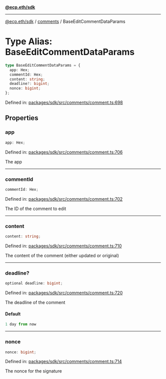 [**@ecp.eth/sdk**](../../index.mdx)

***

[@ecp.eth/sdk](/sdk-reference/index.mdx) / [comments](/sdk-reference/comments/index.mdx) / BaseEditCommentDataParams

# Type Alias: BaseEditCommentDataParams

```ts
type BaseEditCommentDataParams = {
  app: Hex;
  commentId: Hex;
  content: string;
  deadline?: bigint;
  nonce: bigint;
};
```

Defined in: [packages/sdk/src/comments/comment.ts:698](https://github.com/ecp-eth/comments-monorepo/blob/main/packages/sdk/src/comments/comment.ts#L698)

## Properties

### app

```ts
app: Hex;
```

Defined in: [packages/sdk/src/comments/comment.ts:706](https://github.com/ecp-eth/comments-monorepo/blob/main/packages/sdk/src/comments/comment.ts#L706)

The app

***

### commentId

```ts
commentId: Hex;
```

Defined in: [packages/sdk/src/comments/comment.ts:702](https://github.com/ecp-eth/comments-monorepo/blob/main/packages/sdk/src/comments/comment.ts#L702)

The ID of the comment to edit

***

### content

```ts
content: string;
```

Defined in: [packages/sdk/src/comments/comment.ts:710](https://github.com/ecp-eth/comments-monorepo/blob/main/packages/sdk/src/comments/comment.ts#L710)

The content of the comment (either updated or original)

***

### deadline?

```ts
optional deadline: bigint;
```

Defined in: [packages/sdk/src/comments/comment.ts:720](https://github.com/ecp-eth/comments-monorepo/blob/main/packages/sdk/src/comments/comment.ts#L720)

The deadline of the comment

#### Default

```ts
1 day from now
```

***

### nonce

```ts
nonce: bigint;
```

Defined in: [packages/sdk/src/comments/comment.ts:714](https://github.com/ecp-eth/comments-monorepo/blob/main/packages/sdk/src/comments/comment.ts#L714)

The nonce for the signature
